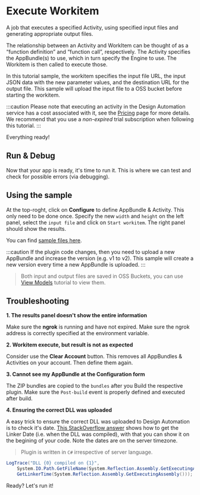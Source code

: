 
# Execute Workitem

A job that executes a specified Activity, using specified input files and generating appropriate output files.

The relationship between an Activity and WorkItem can be thought of as a “function definition” and “function call”, respectively. The Activity specifies the AppBundle(s) to use, which in turn specify the Engine to use. The Workitem is then called to execute those.

In this tutorial sample, the workitem specifies the input file URL, the input JSON data with the new parameter values, and the destination URL for the output file. This sample will upload the input file to a OSS bucket before starting the workitem.

:::caution
Please note that executing an activity in the Design Automation service has a cost associated with it,
see the [Pricing](https://aps.autodesk.com/pricing) page for more details. We recommend that you use
a *non-expired* trial subscription when following this tutorial.
:::

<EnvTabs
  NodeJsVsCode={WorkitemForNodejs}
  DotNetVsCode={WorkitemForNet}
  DotNetVs2022={WorkitemForNet}
/>

Everything ready!

## Run & Debug

Now that your app is ready, it's time to run it. This is where we can test and check for possible errors (via debugging).

## Using the sample

At the top-roght, click on **Configure** to define AppBundle & Activity. This only need to be done once. Specify the new `width` and `height` on the left panel, select the `input file` and click on `Start workitem`. The right panel should show the results.

You can find [sample files here](https://github.com/autodesk-platform-services/aps-design-automation-dotnet/tree/master/sample%20files).

:::caution
If the plugin code changes, then you need to upload a new AppBundle and increase the version (e.g. v1 to v2). This sample will create a new version every time a new AppBundle is uploaded.
:::

> Both input and output files are saved in OSS Buckets, you can use [View Models](../simple-viewer/) tutorial to view them.

<ResponsiveVideo src={PreviewUrl} />

## Troubleshooting

**1. The results panel doesn't show the entire information**

Make sure the **ngrok** is running and have not expired. Make sure the ngrok address is correctly specified at the environment variable.

**2. Workitem execute, but result is not as expected**

Consider use the **Clear Account** button. This removes all AppBundles & Activities on your account. Then define them again.

**3. Cannot see my AppBundle at the Configuration form**

The ZIP bundles are copied to the `bundles` after you Build the respective plugin. Make sure the `Post-build` event is properly defined and executed after build.

**4. Ensuring the correct DLL was uploaded**

A easy trick to ensure the correct DLL was uploaded to Design Automation is to check it's date. [This StackOverflow answer](https://stackoverflow.com/a/1600990) shows how to get the Linker Date (i.e. when the DLL was compiled), with that you can show it on the begining of your code. Note the dates are on the server timezone.

> Plugin is written in `C#` irrespective of server language.

```cs
LogTrace("DLL {0} compiled on {1}",
    System.IO.Path.GetFileName(System.Reflection.Assembly.GetExecutingAssembly().Location),
    GetLinkerTime(System.Reflection.Assembly.GetExecutingAssembly()));
```

Ready? Let's run it!

<EnvTabs
  NodeJsVsCode={DebugForNodejs}
  DotNetVsCode={DebugForNet}
  DotNetVs2022={DebugForNet}
/>
